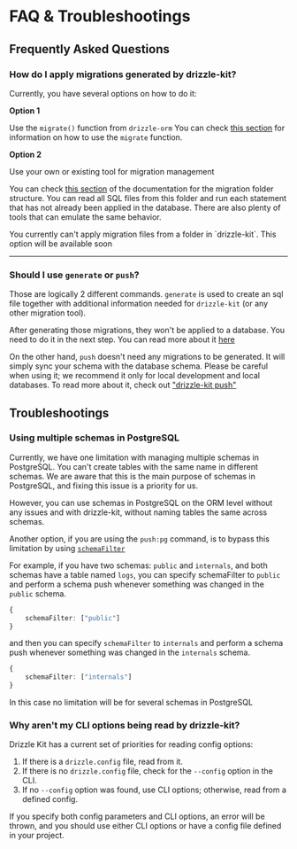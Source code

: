 
# FAQ & Troubleshootings

## Frequently Asked Questions

### **How do I apply migrations generated by drizzle-kit?**

Currently, you have several options on how to do it:

**Option 1**

Use the `migrate()` function from `drizzle-orm`
You can check [this section](./overview#running-migrations) for information on how to use the `migrate` function.

**Option 2**

Use your own or existing tool for migration management

You can check [this section](./overview#migration-files) of the documentation for the migration folder structure. 
You can read all SQL files from this folder and run each statement that has not already been applied in the database.
There are also plenty of tools that can emulate the same behavior.

<Callout>
    You currently can't apply migration files from a folder in `drizzle-kit`. This option will be available soon
</Callout>

---

### **Should I use `generate` or `push`?**

Those are logically 2 different commands. `generate` is used to create an sql file together with additional
information needed for `drizzle-kit` (or any other migration tool).

After generating those migrations, they won't be applied to a database. 
You need to do it in the next step. You can read more about it [here](./faq#how-do-i-apply-migrations-generated-by-drizzle-kit)

On the other hand, `push` doesn't need any migrations to be generated. It will
simply sync your schema with the database schema. Please be careful when using it;
we recommend it only for local development and local databases. To read more about it, check out ["drizzle-kit push"](./overview#prototyping-with-db-push)


## Troubleshootings

### **Using multiple schemas in PostgreSQL**

Currently, we have one limitation with managing multiple schemas in PostgreSQL. 
You can't create tables with the same name in different schemas. 
We are aware that this is the main purpose of schemas in PostgreSQL, and fixing this issue is a priority for us.

However, you can use schemas in PostgreSQL on the ORM level without any issues and with drizzle-kit,
without naming tables the same across schemas.

Another option, if you are using the `push:pg` command, is to bypass this limitation by using [`schemaFilter`](./config-reference#schemafilter)

For example, if you have two schemas: `public` and `internals`, and both schemas have a table named `logs`, 
you can specify schemaFilter to `public` and perform a schema push whenever something was changed in the `public` schema.
```ts
{
    schemaFilter: ["public"]
}
```
and then you can specify `schemaFilter` to `internals` and perform a schema push whenever something was changed in the `internals` schema.
```ts
{
    schemaFilter: ["internals"]
}
```

In this case no limitation will be for several schemas in PostgreSQL


### **Why aren't my CLI options being read by drizzle-kit?**

Drizzle Kit has a current set of priorities for reading config options:

1. If there is a `drizzle.config` file, read from it.
2. If there is no `drizzle.config` file, check for the `--config` option in the CLI.
3. If no `--config` option was found, use CLI options; otherwise, read from a defined config.

If you specify both config parameters and CLI options, an error will be thrown, and you should use 
either CLI options or have a config file defined in your project.